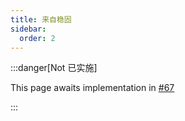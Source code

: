 ```yaml
---
title: 来自稳固
sidebar:
  order: 2
---
```


:::danger[Not 已实施]

This page awaits implementation in [#67](https://github.com/tact-lang/tact-docs/issues/67)

:::
